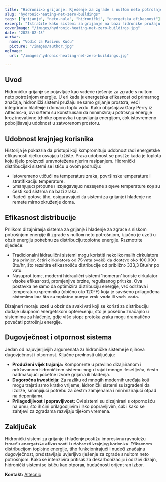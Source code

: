```yaml
---
title: "Hidroničko grijanje: Rješenje za zgrade s nultom neto potrošnjom"
slug: "hydronic-heating-net-zero-buildings"
tags: ["grijanje", "neto-nula", "hidronički", "energetska efikasnost"]
excerpt: "Istražite kako sistemi za grijanje na bazi hidronike pružaju efikasna rješenja za zgrade s nultom neto potrošnjom energije, dok održavaju superiorni nivo udobnosti."
coverImage: "/images/hydronic-heating-net-zero-buildings.jpg"
date: "2025-02-18"
author:
  name: "Vodič za Pasivnu Kuću"
  picture: "/images/author.jpg"
ogImage:
  url: "/images/hydronic-heating-net-zero-buildings.jpg"

---
```

## Uvod

Hidroničko grijanje se pojavljuje kao vodeće rješenje za zgrade s nultom neto potrošnjom energije. U eri kada je energetska efikasnost od primarnog značaja, hidronički sistemi pružaju ne samo grijanje prostora, već i integrirano hlađenje i domaću toplu vodu. Kako objašnjava Gary Perry iz Altecnic-a, ovi sistemi su konstruisani da minimiziraju potrošnju energije kroz inovativne tehnike oporavka i upravljanja energijom, dok istovremeno poboljšavaju udobnost u zatvorenom prostoru.

## Udobnost krajnjeg korisnika

Historija je pokazala da pristupi koji kompromituju udobnost radi energetske efikasnosti rijetko osvajaju tržište. Prava udobnost se postiže kada je toplota koju tijelo proizvodi uravnotežena njenim rasipanjem. Hidronički distribucijski sistemi se ističu u ovom području:

- Istovremeno utičući na temperature zraka, površinske temperature i stratifikaciju temperature.
- Smanjujući propuhe i izbjegavajući neželjene slojeve temperature koji su česti kod sistema na bazi zraka.
- Radeći gotovo tiho, osiguravajući da sistemi za grijanje i hlađenje ne remete mirno okruženje doma.
## Efikasnost distribucije

Prilikom dizajniranja sistema za grijanje i hlađenje za zgrade s niskom potrošnjom energije ili zgrade s nultom neto potrošnjom, ključno je uzeti u obzir energiju potrebnu za distribuciju toplotne energije. Razmotrite sljedeće:

- Tradicionalni hidraulični sistemi mogu koristiti nekoliko malih cirkulatora (na primjer, četiri cirkulatora od 75 vata svaki) da dostave oko 100.000 Btu/hr, što rezultira efikasnošću distribucije od približno 333,3 Btu/hr po vatu.
- Nasuprot tome, moderni hidraulični sistemi 'homerun' koriste cirkulator visoke efikasnosti, promjenjive brzine, regulisanog pritiska. Ova postavka ne samo da optimizira distribuciju energije, već održava i temperaturu spremnika (obično oko 120°F) koja je savršeno prilagođena sistemima kao što su toplotne pumpe zrak-voda ili voda-voda.

Dizajneri moraju uzeti u obzir da svaki vati koji se koristi za distribuciju dodaje ukupnom energetskom opterećenju, što je posebno značajno u sistemima za hlađenje, gdje više stope protoka zraka mogu dramatično povećati potrošnju energije.
## Dugovječnost i otpornost sistema

Jedan od najuvjerljivijih argumenata za hidroničke sisteme je njihova dugovječnost i otpornost. Ključne prednosti uključuju:

- **Produženi vijek trajanja:** Komponente u pravilno dizajniranom i održavanom hidroničkom sistemu mogu trajati mnogo desetljeća, često nadmašujući početne izvore grijanja ili hlađenja.
- **Dugoročna investicija:** Za razliku od mnogih modernih uređaja koji mogu trajati samo kratko vrijeme, hidronički sistemi su izgrađeni da izdrže, smanjujući potrebu za čestim zamjenama i minimizirajući otpad na deponijama.
- **Prilagodljivost i popravljivost:** Ovi sistemi su dizajnirani s otpornošću na umu, što ih čini prilagodljivim i lako popravljivim, čak i kako se zahtjevi za zgradama razvijaju tijekom vremena.

## Zaključak

Hidronički sistemi za grijanje i hlađenje postižu impresivnu ravnotežu između energetske efikasnosti i udobnosti krajnjeg korisnika. Efikasnom distribucijom toplotne energije, tiho funkcionirajući i nudeći značajnu dugovječnost, predstavljaju uvjerljivo rješenje za zgrade s nultom neto potrošnjom. Kako se intenzivira pritisak za dekarbonizaciju i održivi dizajn, hidronički sistemi se ističu kao otporan, budućnosti orijentiran izbor.

**Kontakt:** [Altecnic](https://www.altecnic.co.uk)

